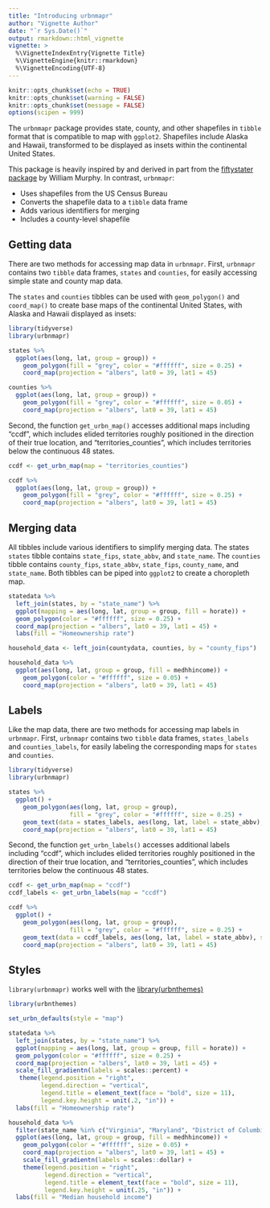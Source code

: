 ```yaml
---
title: "Introducing urbnmapr"
author: "Vignette Author"
date: "`r Sys.Date()`"
output: rmarkdown::html_vignette
vignette: >
  %\VignetteIndexEntry{Vignette Title}
  %\VignetteEngine{knitr::rmarkdown}
  %\VignetteEncoding{UTF-8}
---
```


```r
knitr::opts_chunk$set(echo = TRUE)
knitr::opts_chunk$set(warning = FALSE)
knitr::opts_chunk$set(message = FALSE)
options(scipen = 999)
```

The `urbnmapr` package provides state, county, and other shapefiles in `tibble` format 
that is compatible to map with `ggplot2`. Shapefiles include Alaska and Hawaii, transformed to be displayed as insets 
within the continental United States.

This package is heavily inspired by and derived in part from the [fiftystater package](https://cran.r-project.org/package=fiftystater) by William Murphy. In contrast, `urbnmapr`:

  - Uses shapefiles from the US Census Bureau
  - Converts the shapefile data to a `tibble` data frame
  - Adds various identifiers for merging
  - Includes a county-level shapefile 

## Getting data

There are two methods for accessing map data in `urbnmapr`. First, `urbnmapr` contains two `tibble` data frames, `states` and `counties`, for easily accessing simple state and county map data. 

The `states` and `counties` tibbles can be used with `geom_polygon()` and `coord_map()` to create base maps of the continental United States, with Alaska and Hawaii displayed as insets:

```r
library(tidyverse)
library(urbnmapr)

states %>%
  ggplot(aes(long, lat, group = group)) +
    geom_polygon(fill = "grey", color = "#ffffff", size = 0.25) +
    coord_map(projection = "albers", lat0 = 39, lat1 = 45)
```

```r
counties %>%
  ggplot(aes(long, lat, group = group)) +
    geom_polygon(fill = "grey", color = "#ffffff", size = 0.05) +
    coord_map(projection = "albers", lat0 = 39, lat1 = 45)
```

Second, the function `get_urbn_map()` accesses additional maps including "ccdf", which includes elided territories roughly positioned in the direction of their true location, and "territories_counties", which includes territories below the continuous 48 states. 

```r
ccdf <- get_urbn_map(map = "territories_counties")

ccdf %>%
  ggplot(aes(long, lat, group = group)) +
    geom_polygon(fill = "grey", color = "#ffffff", size = 0.25) +
    coord_map(projection = "albers", lat0 = 39, lat1 = 45)
```

## Merging data

All tibbles include various identifiers to simplify merging data. The states `states` tibble contains `state_fips`, `state_abbv`, and `state_name`. The `counties` tibble contains `county_fips`, `state_abbv`, `state_fips`,  `county_name`, and `state_name`. Both tibbles can be piped into `ggplot2` to create a choropleth map.

```r
statedata %>% 
  left_join(states, by = "state_name") %>% 
  ggplot(mapping = aes(long, lat, group = group, fill = horate)) +
  geom_polygon(color = "#ffffff", size = 0.25) +
  coord_map(projection = "albers", lat0 = 39, lat1 = 45) +
  labs(fill = "Homeownership rate")
```

```r
household_data <- left_join(countydata, counties, by = "county_fips") 

household_data %>%
  ggplot(aes(long, lat, group = group, fill = medhhincome)) +
    geom_polygon(color = "#ffffff", size = 0.05) +
    coord_map(projection = "albers", lat0 = 39, lat1 = 45)
```

## Labels

Like the map data, there are two methods for accessing map labels in `urbnmapr`. First, `urbnmapr` contains two `tibble` data frames, `states_labels` and `counties_labels`, for easily labeling the corresponding maps for `states` and `counties`. 

```r
library(tidyverse)
library(urbnmapr)

states %>%
  ggplot() +
    geom_polygon(aes(long, lat, group = group), 
                 fill = "grey", color = "#ffffff", size = 0.25) +
    geom_text(data = states_labels, aes(long, lat, label = state_abbv), size = 3) +
    coord_map(projection = "albers", lat0 = 39, lat1 = 45)
```

Second, the function `get_urbn_labels()` accesses additional labels including "ccdf", which includes elided territories roughly positioned in the direction of their true location, and "territories_counties", which includes territories below the continuous 48 states. 

```r
ccdf <- get_urbn_map(map = "ccdf")
ccdf_labels <- get_urbn_labels(map = "ccdf")

ccdf %>%
  ggplot() +
    geom_polygon(aes(long, lat, group = group), 
                 fill = "grey", color = "#ffffff", size = 0.25) +
    geom_text(data = ccdf_labels, aes(long, lat, label = state_abbv), size = 3) +  
    coord_map(projection = "albers", lat0 = 39, lat1 = 45)
```

## Styles

`library(urbnmapr)` works well with the [library(urbnthemes)](https://github.com/UI-Research/urbnthemes)

```r
library(urbnthemes)

set_urbn_defaults(style = "map")

statedata %>% 
  left_join(states, by = "state_name") %>% 
  ggplot(mapping = aes(long, lat, group = group, fill = horate)) +
  geom_polygon(color = "#ffffff", size = 0.25) +
  coord_map(projection = "albers", lat0 = 39, lat1 = 45) +
  scale_fill_gradientn(labels = scales::percent) +
   theme(legend.position = "right",
         legend.direction = "vertical",
         legend.title = element_text(face = "bold", size = 11),
         legend.key.height = unit(.2, "in")) +
  labs(fill = "Homeownership rate")

```

```r
household_data %>%
  filter(state_name %in% c("Virginia", "Maryland", "District of Columbia")) %>%
  ggplot(aes(long, lat, group = group, fill = medhhincome)) +
    geom_polygon(color = "#ffffff", size = 0.05) +
    coord_map(projection = "albers", lat0 = 39, lat1 = 45) +
    scale_fill_gradientn(labels = scales::dollar) +
    theme(legend.position = "right",
          legend.direction = "vertical",
          legend.title = element_text(face = "bold", size = 11),
          legend.key.height = unit(.25, "in")) +
  labs(fill = "Median household income")
```
